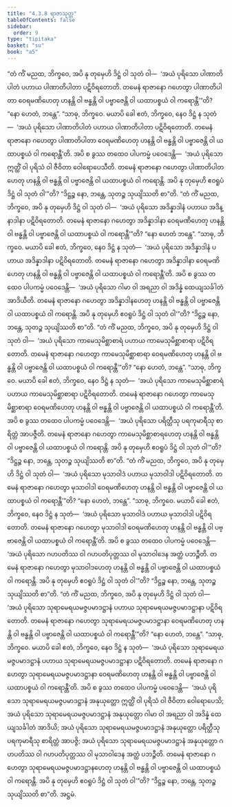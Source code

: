 ```yaml
---
title: "4.3.8 ရာဇာသုတ္တ"
tableOfContents: false
sidebar:
  order: 9
type: "tipitaka"
basket: "su"
book: "a5"
---
```



<DynamicBreadcrumb />

<Division number="178" book="a5">

<Paragraph number="1030" book="a5">
“တံ ကိံ မညထ, ဘိက္ခဝေ, အပိ နု တုမှေဟိ ဒိဋ္ဌံ ဝါ သုတံ ဝါ—  ‘အယံ ပုရိသော ပါဏာတိပါတံ ပဟာယ ပါဏာတိပါတာ ပဋိဝိရတောတိ. တမေနံ ရာဇာနော ဂဟေတွာ ပါဏာတိပါတာ ဝေရမဏိဟေတု ဟနန္တိ ဝါ ဗန္ဓန္တိ ဝါ ပဗ္ဗာဇေန္တိ ဝါ ယထာပစ္စယံ ဝါ ကရောန္တီ’”တိ? “နော ဟေတံ, ဘန္တေ”. “သာဓု, ဘိက္ခဝေ. မယာပိ ခေါ ဧတံ, ဘိက္ခဝေ, နေဝ ဒိဋ္ဌံ န သုတံ—  ‘အယံ ပုရိသော ပါဏာတိပါတံ ပဟာယ ပါဏာတိပါတာ ပဋိဝိရတောတိ. တမေနံ ရာဇာနော ဂဟေတွာ ပါဏာတိပါတာ ဝေရမဏိဟေတု ဟနန္တိ ဝါ ဗန္ဓန္တိ ဝါ ပဗ္ဗာဇေန္တိ ဝါ ယထာပစ္စယံ ဝါ ကရောန္တီ’တိ. အပိ စ ခွဿ တထေဝ ပါပကမ္မံ ပဝေဒေန္တိ—  ‘အယံ ပုရိသော ဣတ္ထိံ ဝါ ပုရိသံ ဝါ ဇီဝိတာ ဝေါရောပေသီတိ. တမေနံ ရာဇာနော ဂဟေတွာ ပါဏာတိပါတဟေတု ဟနန္တိ ဝါ ဗန္ဓန္တိ ဝါ ပဗ္ဗာဇေန္တိ ဝါ ယထာပစ္စယံ ဝါ ကရောန္တိ. အပိ နု တုမှေဟိ ဧဝရူပံ ဒိဋ္ဌံ ဝါ သုတံ ဝါ’”တိ? “ဒိဋ္ဌဉ္စ နော, ဘန္တေ, သုတဉ္စ သုယျိဿတိ စာ”တိ.
</Paragraph>

<Paragraph number="1031" book="a5">
“တံ ကိံ မညထ, ဘိက္ခဝေ, အပိ နု တုမှေဟိ ဒိဋ္ဌံ ဝါ သုတံ ဝါ—  ‘အယံ ပုရိသော အဒိန္နာဒါနံ ပဟာယ အဒိန္နာဒါနာ ပဋိဝိရတောတိ. တမေနံ ရာဇာနော ဂဟေတွာ အဒိန္နာဒါနာ ဝေရမဏိဟေတု ဟနန္တိ ဝါ ဗန္ဓန္တိ ဝါ ပဗ္ဗာဇေန္တိ ဝါ ယထာပစ္စယံ ဝါ ကရောန္တီ’”တိ? “နော ဟေတံ ဘန္တေ”. “သာဓု, ဘိက္ခဝေ. မယာပိ ခေါ ဧတံ, ဘိက္ခဝေ, နေဝ ဒိဋ္ဌံ န သုတံ—  ‘အယံ ပုရိသော အဒိန္နာဒါနံ ပဟာယ အဒိန္နာဒါနာ ပဋိဝိရတောတိ. တမေနံ ရာဇာနော ဂဟေတွာ အဒိန္နာဒါနာ ဝေရမဏိဟေတု ဟနန္တိ ဝါ ဗန္ဓန္တိ ဝါ ပဗ္ဗာဇေန္တိ ဝါ ယထာပစ္စယံ ဝါ ကရောန္တီ’တိ. အပိ စ ခွဿ တထေဝ ပါပကမ္မံ ပဝေဒေန္တိ—  ‘အယံ ပုရိသော ဂါမာ ဝါ အရညာ ဝါ အဒိန္နံ ထေယျသင်္ခါတံ အာဒိယီတိ. တမေနံ ရာဇာနော ဂဟေတွာ အဒိန္နာဒါနဟေတု ဟနန္တိ ဝါ ဗန္ဓန္တိ ဝါ ပဗ္ဗာဇေန္တိ ဝါ ယထာပစ္စယံ ဝါ ကရောန္တိ. အပိ နု တုမှေဟိ ဧဝရူပံ ဒိဋ္ဌံ ဝါ သုတံ ဝါ’”တိ? “ဒိဋ္ဌဉ္စ နော, ဘန္တေ, သုတဉ္စ သုယျိဿတိ စာ”တိ.
</Paragraph>

<Paragraph number="1032" book="a5">
“တံ ကိံ မညထ, ဘိက္ခဝေ, အပိ နု တုမှေဟိ ဒိဋ္ဌံ ဝါ သုတံ ဝါ—  ‘အယံ ပုရိသော ကာမေသုမိစ္ဆာစာရံ ပဟာယ ကာမေသုမိစ္ဆာစာရာ ပဋိဝိရတောတိ. တမေနံ ရာဇာနော ဂဟေတွာ ကာမေသုမိစ္ဆာစာရာ ဝေရမဏိဟေတု ဟနန္တိ ဝါ ဗန္ဓန္တိ ဝါ ပဗ္ဗာဇေန္တိ ဝါ ယထာပစ္စယံ ဝါ ကရောန္တီ’”တိ? “နော ဟေတံ, ဘန္တေ”. “သာဓု, ဘိက္ခဝေ. မယာပိ ခေါ ဧတံ, ဘိက္ခဝေ, နေဝ ဒိဋ္ဌံ န သုတံ—  ‘အယံ ပုရိသော ကာမေသုမိစ္ဆာစာရံ ပဟာယ ကာမေသုမိစ္ဆာစာရာ ပဋိဝိရတောတိ. တမေနံ ရာဇာနော ဂဟေတွာ ကာမေသုမိစ္ဆာစာရာ ဝေရမဏိဟေတု ဟနန္တိ ဝါ ဗန္ဓန္တိ ဝါ ပဗ္ဗာဇေန္တိ ဝါ ယထာပစ္စယံ ဝါ ကရောန္တီ’တိ. အပိ စ ခွဿ တထေဝ ပါပကမ္မံ ပဝေဒေန္တိ—  ‘အယံ ပုရိသော ပရိတ္ထီသု ပရကုမာရီသု စာရိတ္တံ အာပဇ္ဇီတိ. တမေနံ ရာဇာနော ဂဟေတွာ ကာမေသုမိစ္ဆာစာရဟေတု ဟနန္တိ ဝါ ဗန္ဓန္တိ ဝါ ပဗ္ဗာဇေန္တိ ဝါ ယထာပစ္စယံ ဝါ ကရောန္တိ. အပိ နု တုမှေဟိ ဧဝရူပံ ဒိဋ္ဌံ ဝါ သုတံ ဝါ’”တိ? “ဒိဋ္ဌဉ္စ နော, ဘန္တေ, သုတဉ္စ သုယျိဿတိ စာ”တိ.
</Paragraph>

<Paragraph number="1033" book="a5">
“တံ ကိံ မညထ, ဘိက္ခဝေ, အပိ နု တုမှေဟိ ဒိဋ္ဌံ ဝါ သုတံ ဝါ—  ‘အယံ ပုရိသော မုသာဝါဒံ ပဟာယ မုသာဝါဒါ ပဋိဝိရတောတိ. တမေနံ ရာဇာနော ဂဟေတွာ မုသာဝါဒါ ဝေရမဏိဟေတု ဟနန္တိ ဝါ ဗန္ဓန္တိ ဝါ ပဗ္ဗာဇေန္တိ ဝါ ယထာပစ္စယံ ဝါ ကရောန္တီ’”တိ? “နော ဟေတံ, ဘန္တေ”. “သာဓု, ဘိက္ခဝေ. မယာပိ ခေါ ဧတံ, ဘိက္ခဝေ, နေဝ ဒိဋ္ဌံ န သုတံ—  ‘အယံ ပုရိသော မုသာဝါဒံ ပဟာယ မုသာဝါဒါ ပဋိဝိရတောတိ. တမေနံ ရာဇာနော ဂဟေတွာ မုသာဝါဒါ ဝေရမဏိဟေတု ဟနန္တိ ဝါ ဗန္ဓန္တိ ဝါ ပဗ္ဗာဇေန္တိ ဝါ ယထာပစ္စယံ ဝါ ကရောန္တီ’တိ. အပိ စ ခွဿ တထေဝ ပါပကမ္မံ ပဝေဒေန္တိ—  ‘အယံ ပုရိသော ဂဟပတိဿ ဝါ ဂဟပတိပုတ္တဿ ဝါ မုသာဝါဒေန အတ္ထံ ပဘဉ္ဇီတိ. တမေနံ ရာဇာနော ဂဟေတွာ မုသာဝါဒဟေတု ဟနန္တိ ဝါ ဗန္ဓန္တိ ဝါ ပဗ္ဗာဇေန္တိ ဝါ ယထာပစ္စယံ ဝါ ကရောန္တိ. အပိ နု တုမှေဟိ ဧဝရူပံ ဒိဋ္ဌံ ဝါ သုတံ ဝါ’”တိ? “ဒိဋ္ဌဉ္စ နော, ဘန္တေ, သုတဉ္စ သုယျိဿတိ စာ”တိ.
</Paragraph>

<Paragraph number="1034" book="a5">
“တံ ကိံ မညထ, ဘိက္ခဝေ, အပိ နု တုမှေဟိ ဒိဋ္ဌံ ဝါ သုတံ ဝါ—  ‘အယံ ပုရိသော သုရာမေရယမဇ္ဇပမာဒဋ္ဌာနံ ပဟာယ သုရာမေရယမဇ္ဇပမာဒဋ္ဌာနာ ပဋိဝိရတောတိ. တမေနံ ရာဇာနော ဂဟေတွာ သုရာမေရယမဇ္ဇပမာဒဋ္ဌာနာ ဝေရမဏိဟေတု ဟနန္တိ ဝါ ဗန္ဓန္တိ ဝါ ပဗ္ဗာဇေန္တိ ဝါ ယထာပစ္စယံ ဝါ ကရောန္တီ’”တိ? “နော ဟေတံ, ဘန္တေ”. “သာဓု, ဘိက္ခဝေ. မယာပိ ခေါ ဧတံ, ဘိက္ခဝေ, နေဝ ဒိဋ္ဌံ န သုတံ—  ‘အယံ ပုရိသော သုရာမေရယမဇ္ဇပမာဒဋ္ဌာနံ ပဟာယ သုရာမေရယမဇ္ဇပမာဒဋ္ဌာနာ ပဋိဝိရတောတိ. တမေနံ ရာဇာနော ဂဟေတွာ သုရာမေရယမဇ္ဇပမာဒဋ္ဌာနာ ဝေရမဏိဟေတု ဟနန္တိ ဝါ ဗန္ဓန္တိ ဝါ ပဗ္ဗာဇေန္တိ ဝါ ယထာပစ္စယံ ဝါ ကရောန္တီ’တိ. အပိ စ ခွဿ တထေဝ ပါပကမ္မံ ပဝေဒေန္တိ—  ‘အယံ ပုရိသော သုရာမေရယမဇ္ဇပမာဒဋ္ဌာနံ အနုယုတ္တော ဣတ္ထိံ ဝါ ပုရိသံ ဝါ ဇီဝိတာ ဝေါရောပေသိ; အယံ ပုရိသော သုရာမေရယမဇ္ဇပမာဒဋ္ဌာနံ အနုယုတ္တော ဂါမာ ဝါ အရညာ ဝါ အဒိန္နံ ထေယျသင်္ခါတံ အာဒိယိ; အယံ ပုရိသော သုရာမေရယမဇ္ဇပမာဒဋ္ဌာနံ အနုယုတ္တော ပရိတ္ထီသု ပရကုမာရီသု စာရိတ္တံ အာပဇ္ဇိ; အယံ ပုရိသော သုရာမေရယမဇ္ဇပမာဒဋ္ဌာနံ အနုယုတ္တော ဂဟပတိဿ ဝါ ဂဟပတိပုတ္တဿ ဝါ မုသာဝါဒေန အတ္ထံ ပဘဉ္ဇီတိ. တမေနံ ရာဇာနော ဂဟေတွာ သုရာမေရယမဇ္ဇပမာဒဋ္ဌာနဟေတု ဟနန္တိ ဝါ ဗန္ဓန္တိ ဝါ ပဗ္ဗာဇေန္တိ ဝါ ယထာပစ္စယံ ဝါ ကရောန္တိ. အပိ နု တုမှေဟိ ဧဝရူပံ ဒိဋ္ဌံ ဝါ သုတံ ဝါ’”တိ? “ဒိဋ္ဌဉ္စ နော, ဘန္တေ, သုတဉ္စ သုယျိဿတိ စာ”တိ.

</Paragraph>
</Division>

<Paragraph number="1035" type="center" book="a5">
အဋ္ဌမံ.
</Paragraph>